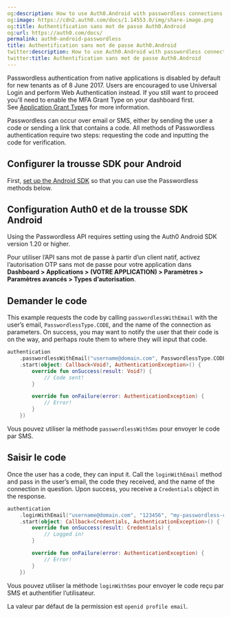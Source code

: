 ```yaml
---
og:description: How to use Auth0.Android with passwordless connections
og:image: https://cdn2.auth0.com/docs/1.14553.0/img/share-image.png
og:title: Authentification sans mot de passe Auth0.Android
og:url: https://auth0.com/docs/
permalink: auth0-android-passwordless
title: Authentification sans mot de passe Auth0.Android
twitter:description: How to use Auth0.Android with passwordless connections
twitter:title: Authentification sans mot de passe Auth0.Android
---
```


<Warning>

Passwordless authentication from native applications is disabled by default for new tenants as of 8 June 2017. Users are encouraged to use Universal Login and perform Web Authentication instead. If you still want to proceed you'll need to enable the MFA Grant Type on your dashboard first. See [Application Grant Types](/docs/get-started/applications/application-grant-types) for more information.

</Warning>

<Tooltip tip="Passwordless: Form of authentication that does not rely on a password as the first factor." cta="View Glossary" href="/docs/glossary?term=Passwordless">Passwordless</Tooltip> can occur over email or SMS, either by sending the user a code or sending a link that contains a code. All methods of Passwordless authentication require two steps: requesting the code and inputting the code for verification.

## Configurer la trousse SDK pour Android

First, [set up the Android SDK](/docs/libraries/auth0-android) so that you can use the Passwordless methods below.

## Configuration Auth0 et de la trousse SDK Android

<Callout icon="file-lines" color="#0EA5E9" iconType="regular">

Using the Passwordless API requires setting using the Auth0 Android SDK version 1.20 or higher.

</Callout>

Pour utiliser l’API sans mot de passe à partir d’un client natif, activez l’autorisation OTP sans mot de passe pour votre application dans **Dashboard > Applications > (VOTRE APPLICATION) > Paramètres > Paramètres avancés > Types d’autorisation**.

## Demander le code

This example requests the code by calling `passwordlessWithEmail` with the user’s email, `PasswordlessType.CODE`, and the name of the connection as parameters. On success, you may want to notify the user that their code is on the way, and perhaps route them to where they will input that code.

```kotlin lines
authentication
    .passwordlessWithEmail("username@domain.com", PasswordlessType.CODE, "my-passwordless-connection")
    .start(object: Callback<Void?, AuthenticationException>() {
        override fun onSuccess(result: Void?) {
            // Code sent!
        }

        override fun onFailure(error: AuthenticationException) {
            // Error!
        }
    })
```






Vous pouvez utiliser la méthode `passwordlessWithSms` pour envoyer le code par SMS.

## Saisir le code

Once the user has a code, they can input it. Call the `loginWithEmail` method and pass in the user’s email, the code they received, and the name of the connection in question. Upon success, you receive a `Credentials` object in the response.

```kotlin lines
authentication
    .loginWithEmail("username@domain.com", "123456", "my-passwordless-connection")
    .start(object: Callback<Credentials, AuthenticationException>() {
        override fun onSuccess(result: Credentials) {
            // Logged in!
        }

        override fun onFailure(error: AuthenticationException) {
            // Error!
        }
    })
```






Vous pouvez utiliser la méthode `loginWithSms` pour envoyer le code reçu par SMS et authentifier l’utilisateur.

La valeur par défaut de la permission est `openid profile email`.